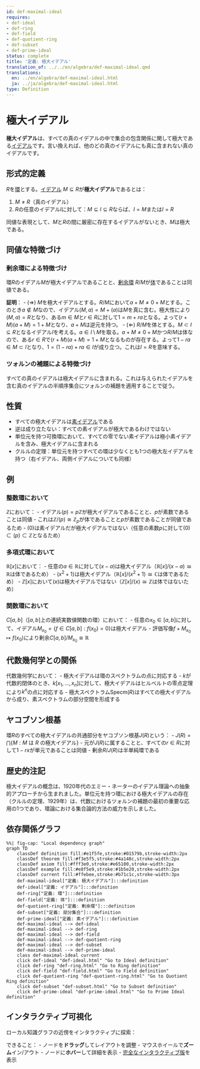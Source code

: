 ```yaml
---
id: def-maximal-ideal
requires:
- def-ideal
- def-ring
- def-field
- def-quotient-ring
- def-subset
- def-prime-ideal
status: complete
title: '定義: 極大イデアル'
translation_of: ../../en/algebra/def-maximal-ideal.qmd
translations:
  en: ../en/algebra/def-maximal-ideal.html
  ja: ../ja/algebra/def-maximal-ideal.html
type: Definition
---
```


# 極大イデアル {#def-maximal-ideal}

**極大イデアル**は、すべての真のイデアルの中で集合の包含関係に関して極大である[イデアル](def-ideal.qmd)です。言い換えれば、他のどの真のイデアルにも真に含まれない真のイデアルです。

## 形式的定義

$R$を[環](def-ring.qmd)とする。[イデアル](def-ideal.qmd) $M \subseteq R$が**極大イデアル**であるとは：

1. $M \neq R$（真のイデアル）
2. $R$の任意のイデアル$I$に対して：$M \subseteq I \subseteq R$ならば、$I = M$または$I = R$

同値な表現として、$M$と$R$の間に厳密に存在するイデアルがないとき、$M$は極大である。

## 同値な特徴づけ

### 剰余環による特徴づけ

環$R$のイデアル$M$が極大イデアルであることと、[剰余環](def-quotient-ring.qmd) $R/M$が[体](def-field.qmd)であることは同値である。

**証明**：
- ($\Rightarrow$) $M$を極大イデアルとする。$R/M$において$a + M \neq 0 + M$とする。このとき$a \notin M$なので、イデアル$(M, a) = M + (a)$は$M$を真に含む。極大性により$(M, a) = R$となり、ある$m \in M$と$r \in R$に対して$1 = m + ra$となる。よって$(r + M)(a + M) = 1 + M$となり、$a + M$は逆元を持つ。
- ($\Leftarrow$) $R/M$を体とする。$M \subset I \subseteq R$となるイデアル$I$を考える。$a \in I \setminus M$を取る。$a + M \neq 0 + M$かつ$R/M$は体なので、ある$r \in R$で$(r + M)(a + M) = 1 + M$となるものが存在する。よって$1 - ra \in M \subset I$となり、$1 = (1 - ra) + ra \in I$が成り立つ。これは$I = R$を意味する。

### ツォルンの補題による特徴づけ

すべての真のイデアルは極大イデアルに含まれる。これは与えられたイデアルを含む真のイデアルの半順序集合にツォルンの補題を適用することで従う。

## 性質

- すべての極大イデアルは[素イデアル](def-prime-ideal.qmd)である
- 逆は成り立たない：すべての素イデアルが極大であるわけではない
- 単位元を持つ可換環において、すべての零でない素イデアルは極小素イデアルを含み、極大イデアルに含まれる
- クルルの定理：単位元を持つすべての環は少なくとも1つの極大左イデアルを持つ（右イデアル、両側イデアルについても同様）

## 例

### 整数環において

$\mathbb{Z}$において：
- イデアル$(p) = p\mathbb{Z}$が極大イデアルであることと、$p$が素数であることは同値
- これは$\mathbb{Z}/(p) \cong \mathbb{Z}_p$が体であることと$p$が素数であることが同値であるため
- $(0)$は素イデアルだが極大イデアルではない（任意の素数$p$に対して$(0) \subset (p) \subset \mathbb{Z}$となるため）

### 多項式環において

$\mathbb{R}[x]$において：
- 任意の$a \in \mathbb{R}$に対して$(x - a)$は極大イデアル（$\mathbb{R}[x]/(x - a) \cong \mathbb{R}$は体であるため）
- $(x^2 + 1)$は極大イデアル（$\mathbb{R}[x]/(x^2 + 1) \cong \mathbb{C}$は体であるため）
- $\mathbb{Z}[x]$において$(x)$は極大イデアルではない（$\mathbb{Z}[x]/(x) \cong \mathbb{Z}$は体ではないため）

### 関数環において

$C[a,b]$（$[a,b]$上の連続実数値関数の環）において：
- 任意の$x_0 \in [a,b]$に対して、イデアル$M_{x_0} = \{f \in C[a,b] : f(x_0) = 0\}$は極大イデアル
- 評価写像$f + M_{x_0} \mapsto f(x_0)$により剰余$C[a,b]/M_{x_0} \cong \mathbb{R}$

## 代数幾何学との関係

代数幾何学において：
- 極大イデアルは環のスペクトラムの点に対応する
- $k$が代数的閉体のとき、$k[x_1, \ldots, x_n]$に対して、極大イデアルはヒルベルトの零点定理により$k^n$の点に対応する
- 極大スペクトラム$\text{Specm}(R)$はすべての極大イデアルから成り、素スペクトラムの部分空間を形成する

## ヤコブソン根基

環$R$のすべての極大イデアルの共通部分をヤコブソン根基$J(R)$という：
- $J(R) = \bigcap \{M : M \text{ は } R \text{ の極大イデアル}\}$
- 元が$J(R)$に属することと、すべての$r \in R$に対して$1 - rx$が単元であることは同値
- 剰余$R/J(R)$は半単純環である

## 歴史的注記

極大イデアルの概念は、1920年代のエミー・ネーターのイデアル理論への抽象的アプローチから生まれました。単位元を持つ環における極大イデアルの存在（クルルの定理、1929年）は、代数におけるツォルンの補題の最初の重要な応用の1つであり、環論における集合論的方法の威力を示しました。

## 依存関係グラフ

```mermaid
%%| fig-cap: "Local dependency graph"
graph TD
    classDef definition fill:#e1f5fe,stroke:#01579b,stroke-width:2px
    classDef theorem fill:#f3e5f5,stroke:#4a148c,stroke-width:2px
    classDef axiom fill:#fff3e0,stroke:#e65100,stroke-width:2px
    classDef example fill:#e8f5e9,stroke:#1b5e20,stroke-width:2px
    classDef current fill:#ffebee,stroke:#b71c1c,stroke-width:3px
    def-maximal-ideal["定義: 極大イデアル"]:::definition
    def-ideal["定義: イデアル"]:::definition
    def-ring["定義: 環"]:::definition
    def-field["定義: 体"]:::definition
    def-quotient-ring["定義: 剰余環"]:::definition
    def-subset["定義: 部分集合"]:::definition
    def-prime-ideal["定義: 素イデアル"]:::definition
    def-maximal-ideal --> def-ideal
    def-maximal-ideal --> def-ring
    def-maximal-ideal --> def-field
    def-maximal-ideal --> def-quotient-ring
    def-maximal-ideal --> def-subset
    def-maximal-ideal --> def-prime-ideal
    class def-maximal-ideal current
    click def-ideal "def-ideal.html" "Go to Ideal definition"
    click def-ring "def-ring.html" "Go to Ring definition"
    click def-field "def-field.html" "Go to Field definition"
    click def-quotient-ring "def-quotient-ring.html" "Go to Quotient Ring definition"
    click def-subset "def-subset.html" "Go to Subset definition"
    click def-prime-ideal "def-prime-ideal.html" "Go to Prime Ideal definition"
```

## インタラクティブ可視化

ローカル知識グラフの近傍をインタラクティブに探索：

::: {.graph-viz data-id="def-maximal-ideal" data-width="700" data-height="500"}
:::

できること：
- ノードを**ドラッグ**してレイアウトを調整
- マウスホイールで**ズーム**イン/アウト
- ノードに**ホバー**して詳細を表示
- [完全なインタラクティブ版](../../output/interactive/def-maximal-ideal.html){target="_blank"}を表示
